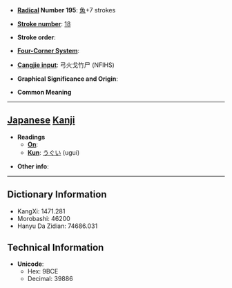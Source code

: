 * '''[[Wiktionary:Chinese radical index| Radical]] Number 195''': [[Wiktionary:Chinese radical index 魚|魚]]+7 strokes

* '''[[Wiktionary:Chinese total strokes index|Stroke number]]''': [[Wiktionary:Chinese total strokes index 18|18]]

* '''Stroke order''': 

* '''[[Wiktionary:Chinese four corner index|Four-Corner System]]''': 

* '''[[Wiktionary:Chinese Cangjie index|Cangjie input]]''': 弓火戈竹尸 (NFIHS)

* '''Graphical Significance and Origin''': 

* '''Common Meaning'''

----

== [[Japanese]] [[Kanji]] ==

* '''Readings'''
** '''[[On]]''': 
** '''[[Kun]]''': [[うぐい]] (ugui)

* '''Other info''':  

----

== Dictionary Information ==

* KangXi: 1471.281
* Morobashi: 46200
* Hanyu Da Zidian: 74686.031

== Technical Information ==

* '''Unicode''':
** Hex: 9BCE
** Decimal: 39886